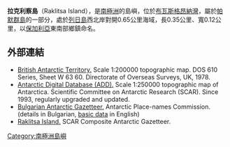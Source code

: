 {{coord|63|58|43|S|61|51|16|W|display=title}}

'''拉克利察島'''（Raklitsa Island），是[[南極洲|南極洲]]的島嶼，位於[[布瓦斯格昂納灣|布瓦斯格昂納灣]]，屬於[[帕默群島|帕默群島]]的一部分，處於[[列日島|列日島]]西北岸對開0.65公里海域，長0.35公里、寬0.12公里，以[[保加利亞|保加利亞]]東南部鄉鎮命名。

==外部連結==
* [http://data.aad.gov.au/aadc/mapcat/display_map.cfm?map_id=3197 British Antarctic Territory.] {{Wayback|url=http://data.aad.gov.au/aadc/mapcat/display_map.cfm?map_id=3197 |date=20131110102903 }}  Scale 1:200000 topographic map.  DOS 610 Series, Sheet W 63 60.  Directorate of Overseas Surveys, UK, 1978.
* [http://www.add.scar.org Antarctic Digital Database (ADD).] {{Wayback|url=http://www.add.scar.org/ |date=20170305000653 }} Scale 1:250000 topographic map of Antarctica. Scientific Committee on Antarctic Research (SCAR). Since 1993, regularly upgraded and updated.
* [http://apcbg.org/gazet-bg.doc Bulgarian Antarctic Gazetteer.] {{Wayback|url=http://apcbg.org/gazet-bg.doc |date=20131012104624 }} Antarctic Place-names Commission. (details in Bulgarian, [http://apcbg.org/gazet.htm basic data] {{Wayback|url=http://apcbg.org/gazet.htm |date=20160304071225 }} in English)
* [https://data.aad.gov.au/aadc/gaz/scar/display_name.cfm?gaz_id=137726 Raklitsa Island.] {{Wayback|url=https://data.aad.gov.au/aadc/gaz/scar/display_name.cfm?gaz_id=137726 |date=20190214174706 }} SCAR Composite Antarctic Gazetteer.

{{Antarctica-geo-stub}}
[[Category:南極洲島嶼|Category:南極洲島嶼]]